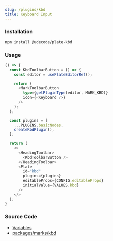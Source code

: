 ```yaml
---
slug: /plugins/kbd
title: Keyboard Input
---
```


### Installation

```bash npm2yarn
npm install @udecode/plate-kbd
```

### Usage

```ts live
() => {
  const KbdToolbarButton = () => {
    const editor = usePlateEditorRef();

    return (
      <MarkToolbarButton
        type={getPluginType(editor, MARK_KBD)}
        icon={<Keyboard />}
      />
    );
  };

  const plugins = [
    ...PLUGINS.basicNodes,
    createKbdPlugin(),
  ];

  return (
    <>
      <HeadingToolbar>
        <KbdToolbarButton />
      </HeadingToolbar>
      <Plate
        id="kbd"
        plugins={plugins}
        editableProps={CONFIG.editableProps}
        initialValue={VALUES.kbd}
      />
    </>
  );
}
```

### Source Code

- [Variables](https://github.com/udecode/plate/blob/main/docs/src/live/live.tsx)
- [packages/marks/kbd](https://github.com/udecode/plate/tree/main/packages/marks/kbd/src)
